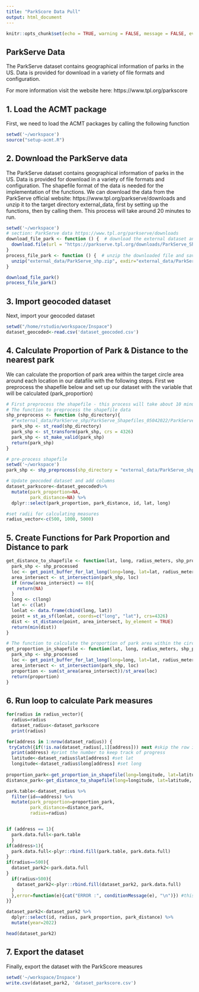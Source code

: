 ```yaml
---
title: "ParkScore Data Pull"
output: html_document
---
```


```r
knitr::opts_chunk$set(echo = TRUE, warning = FALSE, message = FALSE, eval=FALSE)
```

## ParkServe Data

The ParkServe dataset contains geographical information of parks in the US. Data is provided for download in a variety of file formats and configuration.

For more information visit the website here: https://www.tpl.org/parkscore

## 1. Load the ACMT package

First, we need to load the ACMT packages by calling the following function
```r
setwd('~/workspace')
source("setup-acmt.R")
```

## 2. Download the ParkServe data

The ParkServe dataset contains geographical information of parks in the US. Data is provided for download in a variety of file formats and configuration. The shapefile format of the data is needed for the implementation of the functions. We can download the data from the ParkServe official website: https://www.tpl.org/parkserve/downloads and unzip it to the target directory external_data, first by setting up the functions, then by calling them. This process will take around 20 minutes to run.


```r
setwd('~/workspace')
# section: ParkServe data https://www.tpl.org/parkserve/downloads
download_file_park <- function () {  # download the external dataset and give it a name (will use it in creating external_data_name_to_info_list)
  download.file(url = "https://parkserve.tpl.org/downloads/ParkServe_Shapefiles_05042022.zip?_ga=2.103216521.887440371.1664905337-1364699585.1664905337", destfile = "external_data/ParkServe_shp.zip")
}
process_file_park <- function () {  # unzip the downloaded file and save the target data layer as csv file)
  unzip("external_data/ParkServe_shp.zip", exdir="external_data/ParkServe_shp")
}

download_file_park()
process_file_park()
```

## 3. Import geocoded dataset

Next, import your geocoded dataset

```r
setwd("/home/rstudio/workspace/Inspace")
dataset_geocoded<-read.csv('dataset_geocoded.csv')
```

## 4. Calculate Proportion of Park & Distance to the nearest park
We can calculate the proportion of park area within the target circle area around each location in our datafile with the following steps. First we preprocess the shapefile below and set up our dataset with the variable that will be calculated (park_proportion)
```r
# First preprocess the shapefile - this process will take about 10 minutes.
# The function to preprocess the shapefile data 
shp_preprocess <- function (shp_directory){
  #"external_data/ParkServe_shp/ParkServe_Shapefiles_05042022/ParkServe_Parks.shp"
  park_shp <- st_read(shp_directory)
  park_shp <- st_transform(park_shp, crs = 4326)
  park_shp <- st_make_valid(park_shp)
  return(park_shp)
}

# pre-process shapefile
setwd('~/workspace')
park_shp <- shp_preprocess(shp_directory = "external_data/ParkServe_shp/ParkServe_Shapefiles_05042022/ParkServe_Parks.shp")

# Update geocoded dataset and add columns
dataset_parkscore<-dataset_geocoded%>%
  mutate(park_proportion=NA, 
         park_distance=NA) %>%
  dplyr::select(park_proportion, park_distance, id, lat, long)

#set radii for calculating measures
radius_vector<-c(500, 1000, 5000)

```

## 5. Create Functions for Park Proportion and Distance to park

```r
get_distance_to_shapefile <- function(lat, long, radius_meters, shp_processed){
  park_shp <- shp_processed
  loc <- get_point_buffer_for_lat_long(long=long, lat=lat, radius_meters)
  area_intersect <- st_intersection(park_shp, loc)
  if (nrow(area_intersect) == 0){
    return(NA)
  }
  long <- c(long)
  lat <- c(lat)
  lonlat <- data.frame(cbind(long, lat))
  point = st_as_sf(lonlat, coords=c("long", "lat"), crs=4326)
  dist <- st_distance(point, area_intersect, by_element = TRUE)
  return(min(dist))
}

# The function to calculate the proportion of park area within the circle centered at (lat, long) point with radius = radius_meter
get_proportion_in_shapefile <- function(lat, long, radius_meters, shp_processed){
  park_shp <- shp_processed
  loc <- get_point_buffer_for_lat_long(long=long, lat=lat, radius_meters)
  area_intersect <- st_intersection(park_shp, loc)
  proportion <- sum(st_area(area_intersect))/st_area(loc)
  return(proportion)
}


```


## 6. Run loop to calculate Park measures

```r

for(radius in radius_vector){
  radius=radius
  dataset_radius<-dataset_parkscore
  print(radius)

for(address in 1:nrow(dataset_radius)) {
 tryCatch({if(!is.na(dataset_radius[,1][address])) next #skip the row if the data is already there
  print(address) #print the number to keep track of progress
  latitude<-dataset_radius$lat[address] #set lat
  longitude<-dataset_radius$long[address] #set long
  
proportion_park<-get_proportion_in_shapefile(long=longitude, lat=latitude, radius_meters=radius, shp_processed = park_shp)
distance_park<-get_distance_to_shapefile(long=longitude, lat=latitude, radius_meters=radius, shp_processed = park_shp)

park.table<-dataset_radius %>%
  filter(id==address) %>%
  mutate(park_proportion=proportion_park, 
         park_distance=distance_park,
         radius=radius)


if (address == 1){
  park.data.full<-park.table
  }
if(address>1){
  park.data.full<-plyr::rbind.fill(park.table, park.data.full)
}
if(radius==500){
  dataset_park2<-park.data.full
}
  if(radius>500){
    dataset_park2<-plyr::rbind.fill(dataset_park2, park.data.full)
  }
  },error=function(e){cat("ERROR :", conditionMessage(e), "\n")}) #this will print any error messages})
}}

dataset_park2<-dataset_park2 %>% 
  dplyr::select(id, radius, park_proportion, park_distance) %>%
  mutate(year=2022)

head(dataset_park2)

```

## 7. Export the dataset
Finally, export the dataset with the ParkScore measures

```r
setwd('~/workspace/Inspace')
write.csv(dataset_park2, 'dataset_parkscore.csv')

```


